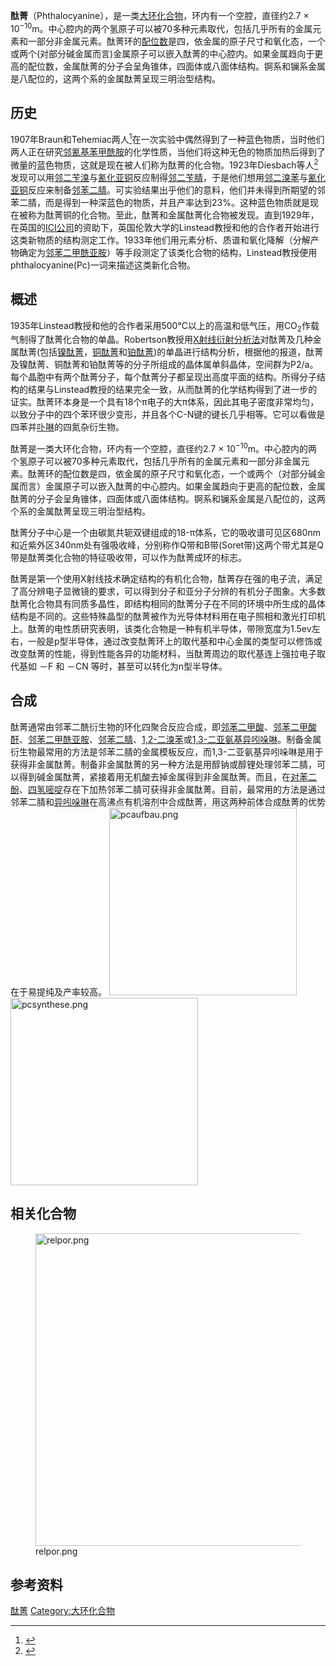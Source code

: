 {{Chembox
| Name = 酞菁（母核）
| NameEn = Phthalocyanine
| ImageFile = Phthalocyanine.svg
| ImageSize = 200px
| ImageName = 酞菁母核的结构
| IUPACName = 
| IUPACNameZh =
| OtherNames = 
| Abbreviations = 
| Section1 = {{Chembox Identifiers
| CASNo = 574-93-6
| CASNo_Ref = {{cascite|correct|CAS}}
|    PubChem  =  5282330
|    SMILES  =  c12=cc=cc=c1c3=nc4=c5c=cc=cc5=c(n=c6c7=cc=cc=c7c(n=c8c9=c(c(n8)=nc2=n3)c=cc=c9)=n6)n4
  |  ChemSpiderID_Ref  = {{chemspidercite|changed|chemspider}}|  ChemSpiderID  =  4445497
|  InChI  =  1/C32H18N8/c1-2-10-18-17(9-1)25-33-26(18)38-28-21-13-5-6-14-22(21)30(35-28)40-32-24-16-8-7-15-23(24)31(36-32)39-29-20-12-4-3-11-19(20)27(34-29)37-25/h1-16H,(H2,33,34,35,36,37,38,39,40)
|  InChIKey  =  IEQIEDJGQAUEQZ-UHFFFAOYAC
|  StdInChI_Ref  = {{stdinchicite|changed|chemspider}}|  StdInChI  =  1S/C32H18N8/c1-2-10-18-17(9-1)25-33-26(18)38-28-21-13-5-6-14-22(21)30(35-28)40-32-24-16-8-7-15-23(24)31(36-32)39-29-20-12-4-3-11-19(20)27(34-29)37-25/h1-16H,(H2,33,34,35,36,37,38,39,40)
|  StdInChIKey_Ref  = {{stdinchicite|changed|chemspider}}|  StdInChIKey  =  IEQIEDJGQAUEQZ-UHFFFAOYSA-N

}}
| Section2 = {{Chembox Properties
|   Formula = C<sub>32</sub>H<sub>18</sub>N<sub>8</sub>
|   MolarMass = 514.54
|   Appearance = 深蓝色、紫色至黑色结晶
|   Density = 
|   MeltingPt = > 300 °C
|   BoilingPt = 550 °C (升华)
|   SolubleOther = 难溶于水，溶于硫酸
  }}
| Section3 = {{Chembox Hazards
|   MainHazards = 
|   FlashPt = 
|   Autoignition = 
|   SPhrases = {{S22}}, {{S24/25}}
  }}
}}

'''酞菁'''（Phthalocyanine），是一类[[大环化合物|大环化合物]]，环内有一个空腔，直径约2.7 × 10<sup>−10</sup>m。中心腔内的两个氢原子可以被70多种元素取代，包括几乎所有的金属元素和一部分非金属元素。酞菁环的[[配位数|配位数]]是四，依金属的原子尺寸和氧化态，一个或两个(对部分碱金属而言)金属原子可以嵌入酞菁的中心腔内。如果金属趋向于更高的配位数，金属酞菁的分子会呈角锥体，四面体或八面体结构。锕系和镧系金属是八配位的，这两个系的金属酞菁呈现三明治型结构。

== 历史 ==
1907年Braun和Tehemiac两人<ref>{{cite journal en|title=Über die Produkte der Einwirkung von Acetanhydrid auf Phthalamid|author=A. Braun, J. Tcherniac|journal=[[Berichte_der_deutschen_chemischen_Gesellschaft|Berichte der deutschen chemischen Gesellschaft]]|year=1907|volume=40|issue=2|pages=2709–2714|doi=10.1002/cber.190704002202}}</ref>在一次实验中偶然得到了一种蓝色物质，当时他们两人正在研究[[邻氰基苯甲酰胺|邻氰基苯甲酰胺]]的化学性质，当他们将这种无色的物质加热后得到了微量的蓝色物质，这就是现在被人们称为酞菁的化合物。1923年Diesbach等人<ref>{{cite journal en|title=Quelques sels complexes des o-dinitriles avec le cuivre et la pyridine|author=Henri de Diesbach, Edmond von der Weid|journal=[[Helvetica_Chimica_Acta|Helvetica Chimica Acta]]|year=1927|volume=10|issue=1|pages=886–888|doi=10.1002/hlca.192701001110}}</ref>发现可以用[[邻二苄溴|邻二苄溴]]与[[氰化亚铜|氰化亚铜]]反应制得[[邻二苄腈|邻二苄腈]]，于是他们想用[[邻二溴苯|邻二溴苯]]与[[氰化亚铜|氰化亚铜]]反应来制备[[邻苯二腈|邻苯二腈]]。可实验结果出乎他们的意料，他们并未得到所期望的邻苯二腈，而是得到一种深蓝色的物质，并且产率达到23%。这种蓝色物质就是现在被称为酞菁铜的化合物。至此，酞菁和金属酞菁化合物被发现。直到1929年，在英国的[[帝國化學工業|ICI公司]]的资助下，英国伦敦大学的Linstead教授和他的合作者开始进行这类新物质的结构测定工作。1933年他们用元素分析、质谱和氧化降解（分解产物确定为[[邻苯二甲酰亚胺|邻苯二甲酰亚胺]]）等手段测定了该类化合物的结构，Linstead教授便用phthalocyanine(Pc)一词来描述这类新化合物。

== 概述 ==
1935年Linstead教授和他的合作者采用500℃以上的高温和低气压，用CO<sub>2</sub>作载气制得了酞菁化合物的单晶。Robertson教授用[[X射线衍射分析法|X射线衍射分析法]]对酞菁及几种金属酞菁(包括[[镍酞菁|镍酞菁]]，[[铜酞菁|铜酞菁]]和[[铂酞菁|铂酞菁]])的单晶进行结构分析，根据他的报道，酞菁及镍酞菁、铜酞菁和铂酞菁等的分子所组成的晶体属单斜晶体，空间群为P2/a。每个晶胞中有两个酞菁分子，每个酞菁分子都呈现出高度平面的结构。所得分子结构的结果与Linstead教授的结果完全一致，从而酞菁的化学结构得到了进一步的证实。酞菁环本身是一个具有18个π电子的大π体系，因此其电子密度非常均匀，以致分子中的四个苯环很少变形，并且各个C-N键的键长几乎相等。它可以看做是四苯并[[卟啉|卟啉]]的四氮杂衍生物。

酞菁是一类大环化合物，环内有一个空腔，直径约2.7 × 10<sup>−10</sup>m。中心腔内的两个氢原子可以被70多种元素取代，包括几乎所有的金属元素和一部分非金属元素。酞菁环的配位数是四，依金属的原子尺寸和氧化态，一个或两个（对部分碱金属而言）金属原子可以嵌入酞菁的中心腔内。如果金属趋向于更高的配位数，金属酞菁的分子会呈角锥体，四面体或八面体结构。锕系和镧系金属是八配位的，这两个系的金属酞菁呈现三明治型结构。

酞菁分子中心是一个由碳氮共轭双键组成的18-π体系，它的吸收谱可见区680nm和近紫外区340nm处有强吸收峰，分别称作Q带和B带(Soret带)这两个带尤其是Q带是酞菁类化合物的特征吸收带，可以作为酞菁成环的标志。

酞菁是第一个使用X射线技术确定结构的有机化合物，酞菁存在强的电子流，满足了高分辨电子显微镜的要求，可以得到分子和亚分子分辨的有机分子图象。大多数酞菁化合物具有同质多晶性，即结构相同的酞菁分子在不同的环境中所生成的晶体结构是不同的。这些特殊晶型的酞菁被作为光导体材料用在电子照相和激光打印机上。酞菁的电性质研究表明，该类化合物是一种有机半导体，带隙宽度为1.5ev左右，一般是p型半导体，通过改变酞菁环上的取代基和中心金属的类型可以修饰或改变酞菁的性能，得到性能各异的功能材料，当酞菁周边的取代基连上强拉电子取代基如 －F 和 －CN 等时，甚至可以转化为n型半导体。

== 合成 ==
酞菁通常由邻苯二酰衍生物的环化四聚合反应合成，即[[邻苯二甲酸|邻苯二甲酸]]、[[邻苯二甲酸酐|邻苯二甲酸酐]]、[[邻苯二甲酰亚胺|邻苯二甲酰亚胺]]、[[邻苯二腈|邻苯二腈]]、[[1,2-二溴苯|1,2-二溴苯]]或[[1,3-二亚氨基异吲哚啉|1,3-二亚氨基异吲哚啉]]。制备金属衍生物最常用的方法是邻苯二腈的金属模板反应，而1,3-二亚氨基异吲哚啉是用于获得非金属酞菁。制备非金属酞菁的另一种方法是用醇钠或醇锂处理邻苯二腈，可以得到碱金属酞菁，紧接着用无机酸去掉金属得到非金属酞菁。而且，在[[对苯二酚|对苯二酚]]、[[四氢嘧啶|四氢嘧啶]]存在下加热邻苯二腈可获得非金属酞菁。目前，最常用的方法是通过邻苯二腈和[[异吲哚啉|异吲哚啉]]在高沸点有机溶剂中合成酞菁，用这两种前体合成酞菁的优势在于易提纯及产率较高。
[[File:pcaufbau.png|300px]]
[[File:pcsynthese.png|300px]]

== 相关化合物 ==
[[File:relpor.png|500px]]

== 参考资料 ==
{{reflist}}

{{Authority control}}
[[Category:酞菁|]]
[[Category:大环化合物|Category:大环化合物]]